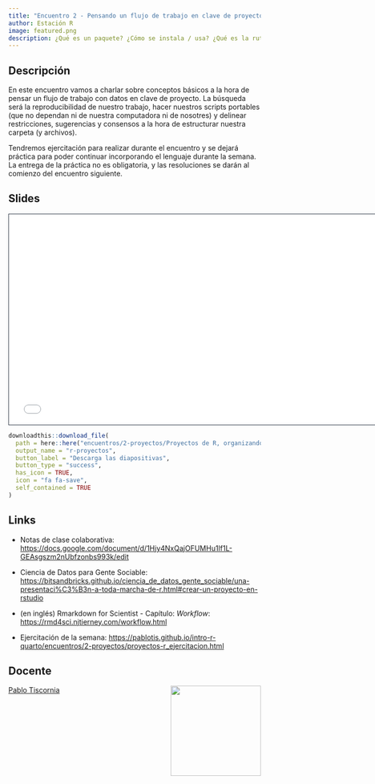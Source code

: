 ```yaml
---
title: "Encuentro 2 - Pensando un flujo de trabajo en clave de proyecto"
author: Estación R
image: featured.png
description: ¿Qué es un paquete? ¿Cómo se instala / usa? ¿Qué es la ruta (_path_) de un archivo? / Reproducibilidad / Proyecto de Rstudio / Portabilidad de un script
---
```


## Descripción

En este encuentro vamos a charlar sobre conceptos básicos a la hora de pensar un flujo de trabajo con datos en clave de proyecto. La búsqueda será la reproducibilidad de nuestro trabajo, hacer nuestros scripts portables (que no dependan ni de nuestra computadora ni de nosotres) y delinear restricciones, sugerencias y consensos a la hora de estructurar nuestra carpeta (y archivos).

Tendremos ejercitación para realizar durante el encuentro y se dejará práctica para poder continuar incorporando el lenguaje durante la semana. La entrega de la práctica no es obligatoria, y las resoluciones se darán al comienzo del encuentro siguiente.

## Slides

<iframe class="slide-deck" src="/encuentros/2-proyectos/proyectos-r-speaker.html" height="420" width="747" style="border: 1px solid #2e3846;"></iframe>

```r
downloadthis::download_file(
  path = here::here("encuentros/2-proyectos/Proyectos de R, organizando la mesa de Trabajo.pdf"),
  output_name = "r-proyectos",
  button_label = "Descarga las diapositivas",
  button_type = "success",
  has_icon = TRUE,
  icon = "fa fa-save",
  self_contained = TRUE
)
```

## Links

-   Notas de clase colaborativa: <https://docs.google.com/document/d/1Hjy4NxQajOFUMHu1If1L-GEAsgszm2nUbfzonbs993k/edit>

-   Ciencia de Datos para Gente Sociable: <https://bitsandbricks.github.io/ciencia_de_datos_gente_sociable/una-presentaci%C3%B3n-a-toda-marcha-de-r.html#crear-un-proyecto-en-rstudio>

-   (en inglés) Rmarkdown for Scientist - Capítulo: *Workflow*: <https://rmd4sci.njtierney.com/workflow.html>

-   Ejercitación de la semana: <https://pablotis.github.io/intro-r-quarto/encuentros/2-proyectos/proyectos-r_ejercitacion.html>

## Docente

![](../../img/foto_perfil.jpeg){style="float: right; padding-left: 10px;" fig-alt="Foto de Pablo Tiscornia" width="180"}

[Pablo Tiscornia](https://pablotis.github.io/intro-r-quarto/profesor.html)

